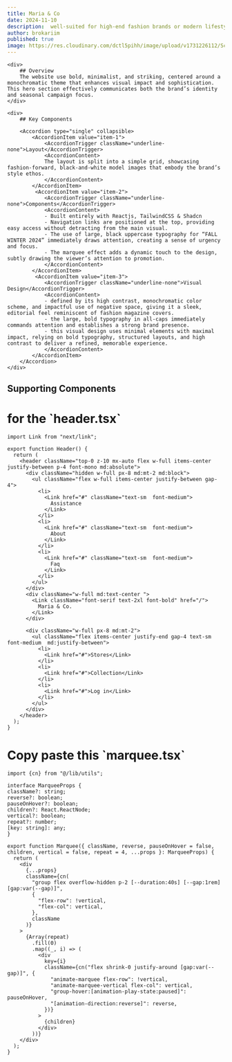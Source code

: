 ```yaml
---
title: Maria & Co
date: 2024-11-10
description:  well-suited for high-end fashion brands or modern lifestyle businesses that focus on exclusivity, timeless aesthetics, and understated elegance.
author: brokariim
published: true
image: https://res.cloudinary.com/dctl5pihh/image/upload/v1731226112/Screenshot_2024-11-10_at_15.08.13_lqxznm.png
---
```


<ComponentPreview name="maria-and-co" />

<div className="py-12  px-20">
<div className="w-full grid md:grid-cols-2 grid-cols-1 gap-2">

    <div>
        ## Overview
        The website use bold, minimalist, and striking, centered around a monochromatic theme that enhances visual impact and sophistication. This hero section effectively communicates both the brand’s identity and seasonal campaign focus.
    </div>

    <div>
        ## Key Components

        <Accordion type="single" collapsible>
            <AccordionItem value="item-1">
                <AccordionTrigger className="underline-none">Layout</AccordionTrigger>
                <AccordionContent>
                The layout is split into a simple grid, showcasing fashion-forward, black-and-white model images that embody the brand’s style ethos.
                </AccordionContent>
            </AccordionItem>
             <AccordionItem value="item-2">
                <AccordionTrigger className="underline-none">Components</AccordionTrigger>
                <AccordionContent>
                - Built entirely with Reactjs, TailwindCSS & Shadcn
                - Navigation links are positioned at the top, providing easy access without detracting from the main visual.
                - The use of large, black uppercase typography for “FALL WINTER 2024” immediately draws attention, creating a sense of urgency and focus.
                - The marquee effect adds a dynamic touch to the design, subtly drawing the viewer’s attention to promotion.
                </AccordionContent>
            </AccordionItem>
             <AccordionItem value="item-3">
                <AccordionTrigger className="underline-none">Visual Design</AccordionTrigger>
                <AccordionContent>
                - defined by its high contrast, monochromatic color scheme, and impactful use of negative space, giving it a sleek, editorial feel reminiscent of fashion magazine covers.
                - the large, bold typography in all-caps immediately commands attention and establishes a strong brand presence.
                - this visual design uses minimal elements with maximal impact, relying on bold typography, structured layouts, and high contrast to deliver a refined, memorable experience.
                </AccordionContent>
            </AccordionItem>
        </Accordion>
    </div>

</div>

## Supporting Components

<h1 className="mt-2 font-bold text-xl">for the `header.tsx`</h1>

```tsx
import Link from "next/link";

export function Header() {
  return (
    <header className="top-0 z-10 mx-auto flex w-full items-center justify-between p-4 font-mono md:absolute">
      <div className="hidden w-full px-8 md:mt-2 md:block">
        <ul className="flex w-full items-center justify-between gap-4">
          <li>
            <Link href="#" className="text-sm  font-medium">
              Assistance
            </Link>
          </li>
          <li>
            <Link href="#" className="text-sm  font-medium">
              About
            </Link>
          </li>
          <li>
            <Link href="#" className="text-sm  font-medium">
              Faq
            </Link>
          </li>
        </ul>
      </div>
      <div className="w-full md:text-center ">
        <Link className="font-serif text-2xl font-bold" href="/">
          Maria & Co.
        </Link>
      </div>

      <div className="w-full px-8 md:mt-2">
        <ul className="flex items-center justify-end gap-4 text-sm  font-medium  md:justify-between">
          <li>
            <Link href="#">Stores</Link>
          </li>
          <li>
            <Link href="#">Collection</Link>
          </li>
          <li>
            <Link href="#">Log in</Link>
          </li>
        </ul>
      </div>
    </header>
  );
}

```

<h1 className="font-bold text-xl">Copy paste this `marquee.tsx`</h1>

```tsx 
import {cn} from "@/lib/utils";

interface MarqueeProps {
className?: string;
reverse?: boolean;
pauseOnHover?: boolean;
children?: React.ReactNode;
vertical?: boolean;
repeat?: number;
[key: string]: any;
}

export function Marquee({ className, reverse, pauseOnHover = false, children, vertical = false, repeat = 4, ...props }: MarqueeProps) {
  return (
    <div
      {...props}
      className={cn(
        "group flex overflow-hidden p-2 [--duration:40s] [--gap:1rem] [gap:var(--gap)]",
        {
          "flex-row": !vertical,
          "flex-col": vertical,
        },
        className
      )}
    >
      {Array(repeat)
        .fill(0)
        .map((_, i) => (
          <div
            key={i}
            className={cn("flex shrink-0 justify-around [gap:var(--gap)]", {
              "animate-marquee flex-row": !vertical,
              "animate-marquee-vertical flex-col": vertical,
              "group-hover:[animation-play-state:paused]": pauseOnHover,
              "[animation-direction:reverse]": reverse,
            })}
          >
            {children}
          </div>
        ))}
    </div>
  );
}
```


</div>
